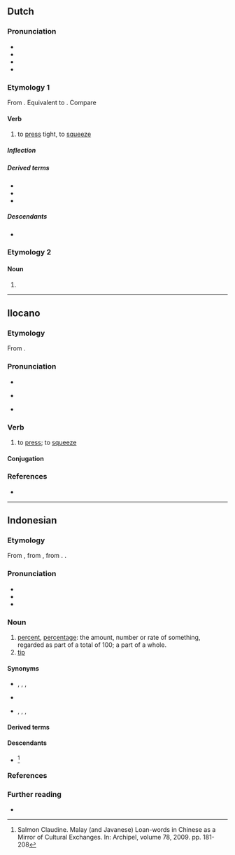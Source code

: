 ==Dutch==

===Pronunciation===
* {{IPA|nl|/ˈpɛrsə(n)/}}
* {{audio|nl|Nl-persen.ogg|Audio}}
* {{hyphenation|nl|per|sen}}
* {{rhymes|nl|ɛrsən|s=2}}

===Etymology 1===
From {{inh|nl|dum|persen}}. Equivalent to {{affix|nl|pers|-en|id2=denominative}}. Compare {{cog|en|pierce}}

====Verb====
{{nl-verb}}

# to [[press]] tight, to [[squeeze]]

=====Inflection=====
{{nl-conj-wk|pers}}

=====Derived terms=====
* {{l|nl|afpersen}}
* {{l|nl|uitpersen}}
* {{l|nl|perslucht}}

=====Descendants=====
* {{desc|af|pers}}

===Etymology 2===
{{nonlemma}}

====Noun====
{{head|nl|noun form}}

# {{nl-noun form of|pl|pers}}

----

==Ilocano==

===Etymology===
From {{af|ilo|perres|-en}}.

===Pronunciation===
* {{hyph|ilo|per|sen}}
* {{a|Amianan}} {{IPA|ilo|/pɛrˈsɛn/}}
* {{a|Abagatan}} {{IPA|ilo|/pɯrˈsɯn/}}

===Verb===
{{ilo-verb|persén}}

# to [[press]]; to [[squeeze]]

====Conjugation====
{{ilo-infl-en|p|e|r|s|res}}

===References===
* {{cite book |first=Carl Ralph Galvez |last=Rubino |year=2000 |title=Ilocano Dictionary and Grammar: Ilocano-English, English-Ilocano |location=Honolulu |publisher=University of Hawaii Press |page=454}}
----

==Indonesian==

===Etymology===
From {{bor|id|nl|percent}}, from {{der|id|it|percento}}, from {{der|id|NL.|[[per]] [[centum]]|t=by the hundred}}. {{doublet|id|prosen}}.

===Pronunciation===
* {{IPA|id|/pərˈsɛn/}}
* {{hyphenation|id|pêr|sèn}}
* {{rhymes|id|ərsen|sen|en}}

===Noun===
{{id-noun}}

# [[percent]], [[percentage]]: the amount, number or rate of something, regarded as part of a total of 100; a part of a whole.
# [[tip]]

====Synonyms====
* {{sense|percent}} {{l|id|peratus}}, {{l|id|prosen}}, {{l|id|perseratus}}, {{l|id|seperseratus}}
* {{sense|percent}} {{l|ms|peratus}} {{q|Brunei|Malaysia|Singapore}}
* {{sense|tip}} {{l|id|hadiah}}, {{l|id|pemberian}}, {{l|id|uang sirih}}, {{l|id|uang rokok}}

====Derived terms====
{{der4|id|
| memerseni
| memersenkan
| persenan
|}}

====Descendants====
* {{desc|zh|bor=1|八仙|tr=pat-sian|t=percent, percentage, tip}}<ref>Salmon Claudine. Malay (and Javanese) Loan-words in Chinese as a Mirror of Cultural Exchanges. In: Archipel, volume 78, 2009. pp. 181-208</ref>

===References===
<references/>

===Further reading===
* {{R:KBBI Daring}}